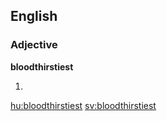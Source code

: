 ==English==

===Adjective===
'''bloodthirstiest'''

# {{en-superlative of|bloodthirsty}}

[[hu:bloodthirstiest]]
[[sv:bloodthirstiest]]
